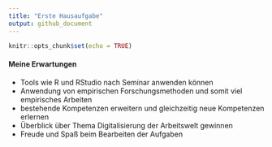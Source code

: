 ```yaml
---
title: "Erste Hausaufgabe"
output: github_document
---
```


```r
knitr::opts_chunk$set(echo = TRUE)
```

#### Meine Erwartungen
* Tools wie R und RStudio nach Seminar anwenden können
* Anwendung von empirischen Forschungsmethoden und somit viel empirisches Arbeiten
* bestehende Kompetenzen erweitern und gleichzeitig neue Kompetenzen erlernen
* Überblick über Thema Digitalisierung der Arbeitswelt gewinnen
* Freude und Spaß beim Bearbeiten der Aufgaben
